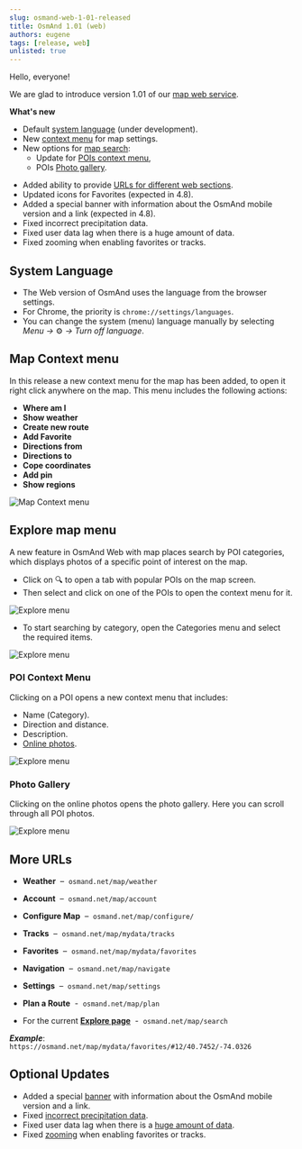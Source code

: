 ```yaml
---
slug: osmand-web-1-01-released
title: OsmAnd 1.01 (web)
authors: eugene
tags: [release, web]
unlisted: true
---
```


Hello, everyone!

We are glad to introduce version 1.01 of our [map web service](https://osmand.net/map). 


<!--truncate-->

**What's new**

- Default [system language](#system-language) (under development).
- New [context menu](#map-context-menu) for map settings.
- New options for [map search](#explore-map-menu):
  - Update for [POIs context menu](#poi-context-menu),
  - POIs [Photo gallery](#photo-gallery).
<!--- Display of [Wikimedia images](#wikimedia-images) on the map (in testing).-->
- Added ability to provide [URLs for different web sections](#more-urls).
- Updated icons for Favorites (expected in 4.8).
- Added a special banner with information about the OsmAnd mobile version and a link (expected in 4.8).
- Fixed incorrect precipitation data.
- Fixed user data lag when there is a huge amount of data.
- Fixed zooming when enabling favorites or tracks.


## System Language

- The Web version of OsmAnd uses the language from the browser settings.  
- For Chrome, the priority is `chrome://settings/languages`.  
- You can change the system (menu) language manually by selecting  
    *Menu →* ⚙ *→ Turn off language*.


## Map Context menu

In this release a new context menu for the map has been added, to open it right click anywhere on the map. This menu includes the following actions:

- **Where am I**
- **Show weather**
- **Create new route**
- **Add Favorite**
- **Directions from**
- **Directions to**
- **Cope coordinates**
- **Add pin**
- **Show regions**

![Map Context menu](./img/map_context_menu.png)


## Explore map menu

A new feature in OsmAnd Web with map places search by POI categories, which displays photos of a specific point of interest on the map.

- Click on 🔍 to open a tab with popular POIs on the map screen. 
- Then select and click on one of the POIs to open the context menu for it.

![Explore menu](./img/explore.png)

- To start searching by category, open the Categories menu and select the required items.

![Explore menu](./img/explore_cat.png)

### POI Context Menu

Clicking on a POI opens a new context menu that includes:

- Name (Сategory).
- Direction and distance.
- Description.
- [Online photos](#photo-gallery).

![Explore menu](./img/poi_context.png)

### Photo Gallery

Clicking on the online photos opens the photo gallery. Here you can scroll through all POI photos.

![Explore menu](./img/poi_photo.png)

<!--
## Wikimedia Images

:::note
This is a test version for developers.
:::

Added the feature to display Wikimedia images on the map.

![Explore menu](./img/wiki_photos.png)
-->

## More URLs

-  **Weather**&nbsp; – &nbsp;`osmand.net/map/weather`

-  **Account**&nbsp; – &nbsp;`osmand.net/map/account`

-  **Configure Map**&nbsp; – &nbsp;`osmand.net/map/configure/`

-  **Tracks**&nbsp; – &nbsp;`osmand.net/map/mydata/tracks`

-  **Favorites**&nbsp; – &nbsp;`osmand.net/map/mydata/favorites`

-  **Navigation**&nbsp; – &nbsp;`osmand.net/map/navigate`

-  **Settings**&nbsp; – &nbsp;`osmand.net/map/settings`

-  **Plan a Route**&nbsp; - &nbsp;`osmand.net/map/plan`

-  For the current [**Explore page**](#explore-map-menu)&nbsp; - &nbsp;`osmand.net/map/search`


***Example***:  
    `https://osmand.net/map/mydata/favorites/#12/40.7452/-74.0326`


## Optional Updates

- Added a special [banner](https://github.com/osmandapp/OsmAnd/issues/18825) with information about the OsmAnd mobile version and a link.
- Fixed [incorrect precipitation data](https://github.com/osmandapp/OsmAnd-Issues/issues/2578).
- Fixed user data lag when there is a [huge amount of data](https://github.com/osmandapp/web/issues/384).
- Fixed [zooming](https://github.com/osmandapp/web/issues/246) when enabling favorites or tracks.

